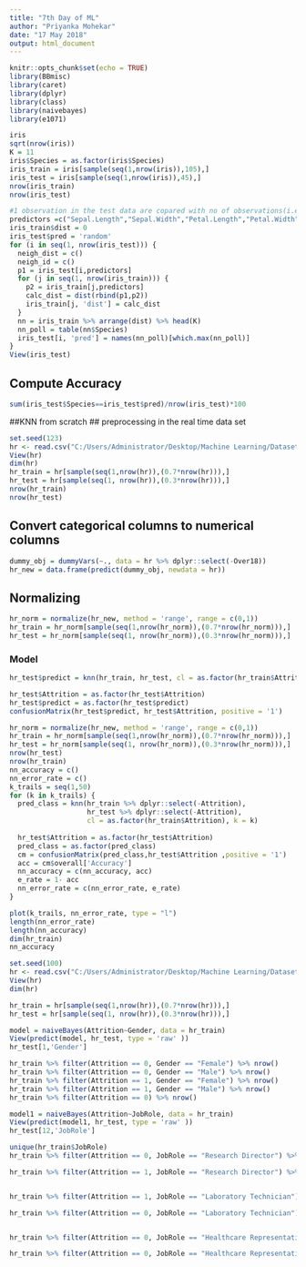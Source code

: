 ---
title: "7th Day of ML"
author: "Priyanka Mohekar"
date: "17 May 2018"
output: html_document
---

```{r setup, include=FALSE}
knitr::opts_chunk$set(echo = TRUE)
library(BBmisc)
library(caret)
library(dplyr)
library(class)
library(naivebayes)
library(e1071)
```



```{r}
iris
sqrt(nrow(iris))
K = 11
iris$Species = as.factor(iris$Species)
iris_train = iris[sample(seq(1,nrow(iris)),105),]
iris_test = iris[sample(seq(1,nrow(iris)),45),]
nrow(iris_train)
nrow(iris_test)

#1 observation in the test data are copared with no of observations(i.e a column) in train data
predictors =c("Sepal.Length","Sepal.Width","Petal.Length","Petal.Width")
iris_train$dist = 0
iris_test$pred = 'random'
for (i in seq(1, nrow(iris_test))) {
  neigh_dist = c()
  neigh_id = c()
  p1 = iris_test[i,predictors]
  for (j in seq(1, nrow(iris_train))) {
    p2 = iris_train[j,predictors]
    calc_dist = dist(rbind(p1,p2))
    iris_train[j, 'dist'] = calc_dist
  }
  nn = iris_train %>% arrange(dist) %>% head(K)
  nn_poll = table(nn$Species)
  iris_test[i, 'pred'] = names(nn_poll)[which.max(nn_poll)]
}
View(iris_test)
```


## Compute Accuracy
```{r}
sum(iris_test$Species==iris_test$pred)/nrow(iris_test)*100
```


##KNN from scratch
## preprocessing in the real time data set
```{r}
set.seed(123)
hr <- read.csv("C:/Users/Administrator/Desktop/Machine Learning/Datasets/datasets-master/HR Analytics.csv")
View(hr)
dim(hr)
hr_train = hr[sample(seq(1,nrow(hr)),(0.7*nrow(hr))),]
hr_test = hr[sample(seq(1, nrow(hr)),(0.3*nrow(hr))),]
nrow(hr_train)
nrow(hr_test)
```

## Convert categorical columns to numerical columns
```{r}
dummy_obj = dummyVars(~., data = hr %>% dplyr::select(-Over18))
hr_new = data.frame(predict(dummy_obj, newdata = hr))
```

## Normalizing
```{r}
hr_norm = normalize(hr_new, method = 'range', range = c(0,1))
hr_train = hr_norm[sample(seq(1,nrow(hr_norm)),(0.7*nrow(hr_norm))),]
hr_test = hr_norm[sample(seq(1, nrow(hr_norm)),(0.3*nrow(hr_norm))),]
```


### Model
```{r}
hr_test$predict = knn(hr_train, hr_test, cl = as.factor(hr_train$Attrition), k = 1)

hr_test$Attrition = as.factor(hr_test$Attrition)
hr_test$predict = as.factor(hr_test$predict)
confusionMatrix(hr_test$predict, hr_test$Attrition, positive = '1')
```


```{r}
hr_norm = normalize(hr_new, method = 'range', range = c(0,1))
hr_train = hr_norm[sample(seq(1,nrow(hr_norm)),(0.7*nrow(hr_norm))),]
hr_test = hr_norm[sample(seq(1, nrow(hr_norm)),(0.3*nrow(hr_norm))),]
nrow(hr_test)
nrow(hr_train)
nn_accuracy = c()
nn_error_rate = c()
k_trails = seq(1,50)
for (k in k_trails) {
  pred_class = knn(hr_train %>% dplyr::select(-Attrition),
                   hr_test %>% dplyr::select(-Attrition),
                   cl = as.factor(hr_train$Attrition), k = k)
  
  hr_test$Attrition = as.factor(hr_test$Attrition)
  pred_class = as.factor(pred_class)
  cm = confusionMatrix(pred_class,hr_test$Attrition ,positive = '1')
  acc = cm$overall['Accuracy']
  nn_accuracy = c(nn_accuracy, acc)
  e_rate = 1- acc
  nn_error_rate = c(nn_error_rate, e_rate)
}

plot(k_trails, nn_error_rate, type = "l")
length(nn_error_rate)
length(nn_accuracy)
dim(hr_train)
nn_accuracy
```



```{r}
set.seed(100)
hr <- read.csv("C:/Users/Administrator/Desktop/Machine Learning/Datasets/datasets-master/HR Analytics.csv")
View(hr)
dim(hr)

hr_train = hr[sample(seq(1,nrow(hr)),(0.7*nrow(hr))),]
hr_test = hr[sample(seq(1, nrow(hr)),(0.3*nrow(hr))),]
```

  
```{r}
model = naiveBayes(Attrition~Gender, data = hr_train)
View(predict(model, hr_test, type = 'raw' ))
hr_test[1,'Gender']
```

```{r}
hr_train %>% filter(Attrition == 0, Gender == "Female") %>% nrow()
hr_train %>% filter(Attrition == 0, Gender == "Male") %>% nrow()
hr_train %>% filter(Attrition == 1, Gender == "Female") %>% nrow()
hr_train %>% filter(Attrition == 1, Gender == "Male") %>% nrow()
hr_train %>% filter(Attrition == 0) %>% nrow()
```

```{r}
model1 = naiveBayes(Attrition~JobRole, data = hr_train)
View(predict(model1, hr_test, type = 'raw' ))
hr_test[12,'JobRole']

```

```{r}
unique(hr_train$JobRole)
hr_train %>% filter(Attrition == 0, JobRole == "Research Director") %>% nrow()

hr_train %>% filter(Attrition == 1, JobRole == "Research Director") %>% nrow()


hr_train %>% filter(Attrition == 1, JobRole == "Laboratory Technician") %>% nrow()

hr_train %>% filter(Attrition == 0, JobRole == "Laboratory Technician") %>% nrow()


hr_train %>% filter(Attrition == 0, JobRole == "Healthcare Representative") %>% nrow()

hr_train %>% filter(Attrition == 0, JobRole == "Healthcare Representative") %>% nrow()
```


